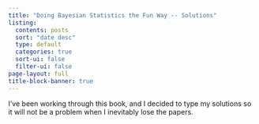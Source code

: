 ```yaml
---
title: "Doing Bayesian Statistics the Fun Way -- Solutions"
listing:
  contents: posts
  sort: "date desc"
  type: default
  categories: true
  sort-ui: false
  filter-ui: false
page-layout: full
title-block-banner: true
---
```


I've been working through this book, and I decided to type my solutions so it will not be a problem when I inevitably lose the papers.
